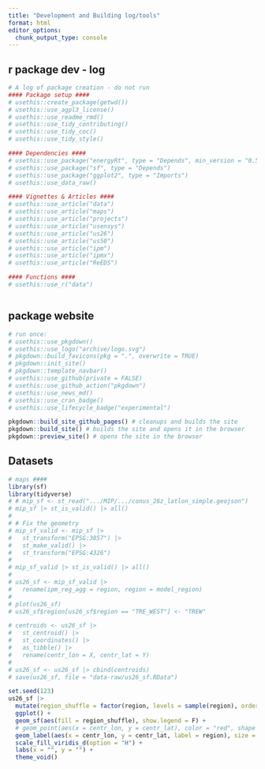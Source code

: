 ```yaml
---
title: "Development and Building log/tools"
format: html
editor_options: 
  chunk_output_type: console
---
```


## r package dev - log
```r
# A log of package creation - do not run
#### Package setup ####
# usethis::create_package(getwd())
# usethis::use_agpl3_license()
# usethis::use_readme_rmd()
# usethis::use_tidy_contributing()
# usethis::use_tidy_coc()
# usethis::use_tidy_style()

#### Dependencies ####
# usethis::use_package("energyRt", type = "Depends", min_version = "0.50.0")
# usethis::use_package("sf", type = "Depends")
# usethis::use_package("ggplot2", type = "Imports")
# usethis::use_data_raw()

#### Vignettes & Articles ####
# usethis::use_article("data")
# usethis::use_article("maps")
# usethis::use_article("projects")
# usethis::use_article("usensys")
# usethis::use_article("us26")
# usethis::use_article("us50")
# usethis::use_article("ipm")
# usethis::use_article("ipmx")
# usethis::use_article("ReEDS")

#### Functions ####
# usethis::use_r("data")



```



## package website
```r
# run once:
# usethis::use_pkgdown()
# usethis::use_logo("archive/logo.svg")
# pkgdown::build_favicons(pkg = ".", overwrite = TRUE)
# pkgdown::init_site()
# pkgdown::template_navbar()
# usethis::use_github(private = FALSE)
# usethis::use_github_action("pkgdown")
# usethis::use_news_md()
# usethis::use_cran_badge()
# usethis::use_lifecycle_badge("experimental")

pkgdown::build_site_github_pages() # cleanups and builds the site
pkgdown::build_site() # builds the site and opens it in the browser
pkgdown::preview_site() # opens the site in the browser
```

## Datasets
```r
# maps ####
library(sf)
library(tidyverse)
# # mip_sf <- st_read(".../MIP/.../conus_26z_latlon_simple.geojson")
# mip_sf |> st_is_valid() |> all()
# 
# # Fix the geometry
# mip_sf_valid <- mip_sf |> 
#   st_transform("EPSG:3857") |>
#   st_make_valid() |> 
#   st_transform("EPSG:4326") 
# 
# mip_sf_valid |> st_is_valid() |> all()
# 
# us26_sf <- mip_sf_valid |> 
#   rename(ipm_reg_agg = region, region = model_region)
# 
# plot(us26_sf)
# us26_sf$region[us26_sf$region == "TRE_WEST"] <- "TREW"

# centroids <- us26_sf |>
#   st_centroid() |> 
#   st_coordinates() |>
#   as_tibble() |> 
#   rename(centr_lon = X, centr_lat = Y) 
# 
# us26_sf <- us26_sf |> cbind(centroids)
# save(us26_sf, file = "data-raw/us26_sf.RData")

set.seed(123)
us26_sf |>
  mutate(region_shuffle = factor(region, levels = sample(region), ordered = T)) |>
  ggplot() +
  geom_sf(aes(fill = region_shuffle), show.legend = F) +
  # geom_point(aes(x = centr_lon, y = centr_lat), color = "red", shape = 20) +
  geom_label(aes(x = centr_lon, y = centr_lat, label = region), size = 2) +
  scale_fill_viridis_d(option = "H") +
  labs(x = "", y = "") +
  theme_void()

```


